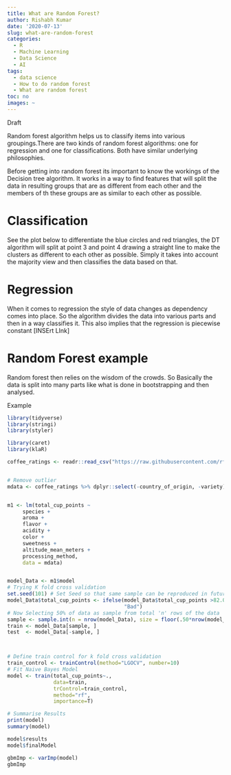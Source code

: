 ```yaml
---
title: What are Random Forest?
author: Rishabh Kumar
date: '2020-07-13'
slug: what-are-random-forest
categories:
  - R
  - Machine Learning
  - Data Science
  - AI
tags:
  - data science
  - How to do random forest
  - What are random forest
toc: no
images: ~
---
```


 Draft 
 
Random forest algorithm helps us to classify items into various groupings.There are two kinds of random forest algorithms: one for regression and one for classifications. Both have similar underlying philosophies.

Before getting into random forest its important to know the workings of the Decision tree algorithm. It works in a way to find features that will split the data in resulting groups that are as different from each other and the members of th these groups are as similar to each other as possible. 

# Classification
See the plot below to differentiate the blue circles and red triangles, the DT algorithm will split at point 3 and point 4 drawing a straight line to make the clusters as different to each other as possible. Simply it takes into account the majority view and then classifies the data based on that.

# Regression 

When it comes to regression the style of data changes as dependency comes into place. So the algorithm divides the data into various parts and then in a way classifies it. This also implies that the regression is piecewise constant [INSErt LInk]

# Random Forest example

Random forest then relies on the wisdom of the crowds. So Basically the data is split into many parts like what is done in bootstrapping and then analysed. 


Example

```r
library(tidyverse)
library(stringi)
library(styler)

library(caret)
library(klaR)

coffee_ratings <- readr::read_csv("https://raw.githubusercontent.com/rfordatascience/tidytuesday/master/data/2020/2020-07-07/coffee_ratings.csv")


# Remove outlier
mdata <- coffee_ratings %>% dplyr::select(-country_of_origin, -variety) %>%  filter( total_cup_points >25)


m1 <- lm(total_cup_points ~
     species + 
     aroma +
     flavor +
     acidity + 
     color +
     sweetness + 
     altitude_mean_meters +
     processing_method, 
     data = mdata) 


model_Data <- m1$model
# Trying K fold cross validation
set.seed(101) # Set Seed so that same sample can be reproduced in future also
model_Data$total_cup_points <- ifelse(model_Data$total_cup_points >82.09, "Good",
                                      "Bad")
# Now Selecting 50% of data as sample from total 'n' rows of the data
sample <- sample.int(n = nrow(model_Data), size = floor(.50*nrow(model_Data)), replace = F)
train <- model_Data[sample, ]
test  <- model_Data[-sample, ]



# Define train control for k fold cross validation
train_control <- trainControl(method="LGOCV", number=10)
# Fit Naive Bayes Model
model <- train(total_cup_points~.,
               data=train,
               trControl=train_control,
               method="rf",
               importance=T)

# Summarise Results
print(model)
summary(model)

model$results
model$finalModel

gbmImp <- varImp(model)
gbmImp





```

